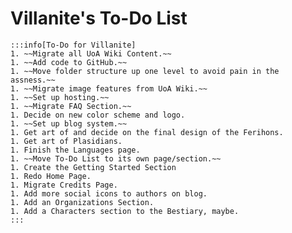 # Villanite's To-Do List
    :::info[To-Do for Villanite]
    1. ~~Migrate all UoA Wiki Content.~~
    1. ~~Add code to GitHub.~~
    1. ~~Move folder structure up one level to avoid pain in the assness.~~
    1. ~~Migrate image features from UoA Wiki.~~
    1. ~~Set up hosting.~~
    1. ~~Migrate FAQ Section.~~
    1. Decide on new color scheme and logo.
    1. ~~Set up blog system.~~
    1. Get art of and decide on the final design of the Ferihons.
    1. Get art of Plasidians.
    1. Finish the Languages page.
    1. ~~Move To-Do List to its own page/section.~~
    1. Create the Getting Started Section
    1. Redo Home Page.
    1. Migrate Credits Page.
    1. Add more social icons to authors on blog.
    1. Add an Organizations Section.
    1. Add a Characters section to the Bestiary, maybe.
    :::